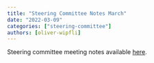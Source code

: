 ```yaml
---
title: "Steering Committee Notes March"
date: "2022-03-09"
categories: ["steering-committee"]
authors: [oliver-wipfli]
---
```


Steering committee meeting notes available [here](https://github.com/maplibre/maplibre/discussions/14).
